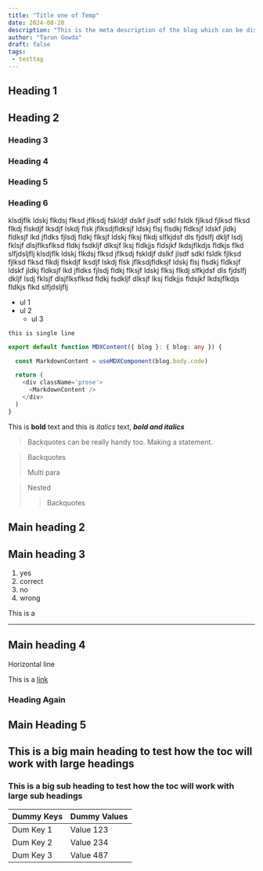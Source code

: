 ```yaml
---
title: "Title one of Temp"
date: 2024-08-28
description: "This is the meta description of the blog which can be displayed anywhere"
author: "Tarun Gowda"
draft: false
tags: 
 - testtag
---
```


## Heading 1

## Heading 2

### Heading 3

### Heading 4

### Heading 5

### Heading 6

klsdjflk ldskj flkdsj flksd jflksdj fskldjf dslkf jlsdf sdkl fsldk fjlksd fjlksd flksd flkdj flskdjf lksdjf lskdj flsk jflksdjfldksjf ldskj flsj flsdkj fldksjf ldskf jldkj fldksjf lkd jfldks fjlsdj fldkj flksjf ldskj flksj flkdj slfkjdsf dls fjdslfj dkljf lsdj fklsjf dlsjflksflksd fldkj fsdkljf dlksjf lksj fldkjjs fldsjkf lkdsjflkdjs fldkjs flkd slfjdsljflj
klsdjflk ldskj flkdsj flksd jflksdj fskldjf dslkf jlsdf sdkl fsldk fjlksd fjlksd flksd flkdj flskdjf lksdjf lskdj flsk jflksdjfldksjf ldskj flsj flsdkj fldksjf ldskf jldkj fldksjf lkd jfldks fjlsdj fldkj flksjf ldskj flksj flkdj slfkjdsf dls fjdslfj dkljf lsdj fklsjf dlsjflksflksd fldkj fsdkljf dlksjf lksj fldkjjs fldsjkf lkdsjflkdjs fldkjs flkd slfjdsljflj

- ul 1
- ul 2
  - ul 3

`this is single line`

```typescript
export default function MDXContent({ blog }: { blog: any }) {

  const MarkdownContent = useMDXComponent(blog.body.code)

  return (
    <div className='prose'>
      <MarkdownContent />
    </div>
  )
}
```

This is **bold** text and this is *italics* text, ***bold and italics***

> Backquotes can be really handy too. Making a statement.

> Backquotes
>
> Multi para

> Nested
>
>> Backquotes

## Main heading 2

## Main heading 3

1. yes
2. correct
  1. no
  2. wrong

This is a 

---

## Main heading 4

Horizontal line

This is a [link](https://google.com)

### Heading Again

## Main Heading 5

## This is a big main heading to test how the toc will work with large headings

### This is a big sub heading to test how the toc will work with large sub headings

| Dummy Keys | Dummy Values |
| ---------- | ------------ |
| Dum Key 1  | Value 123    |
| Dum Key 2  | Value 234    |
| Dum Key 3  | Value 487    |